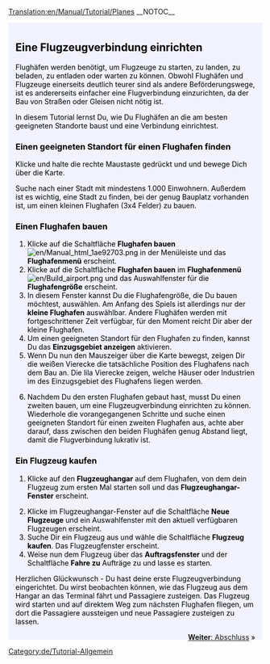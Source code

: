 [[Translation:en/Manual/Tutorial/Planes]]
__NOTOC__
{{en/Tabs|5|4
|de/Manual/Tutorial/Main Page|1. Spiel beginnen<!--
-->|de/Manual/Tutorial/Busverbindungen|2. Busverbindungen<!--
-->|de/Manual/Tutorial/Zugverbindungen|3. Zugverbindungen<!--
-->|de/Manual/Tutorial/Flugzeugverbindungen|4.Flugzeugverbindungen<!--
-->|de/Manual/Tutorial/Abschluss|5. Abschluss}}
<div style="padding:.5em 1em 1em 1em; border-top:none; background-color:#f1f2fe; color:#000;">
{{de/Tutorial}}
== Eine Flugzeugverbindung einrichten ==
Flughäfen werden benötigt, um Flugzeuge zu starten, zu landen, zu beladen, zu entladen oder warten zu können. Obwohl Flughäfen und Flugzeuge einerseits deutlich teurer sind als andere Beförderungswege, ist es andererseits einfacher eine Flugverbindung einzurichten, da der Bau von Straßen oder Gleisen nicht nötig ist.

In diesem Tutorial lernst Du, wie Du Flughäfen an die am besten geeigneten Standorte baust und eine Verbindung einrichtest.
{{en/Phototable|[[File:en/Airport s.png]]|Kleiner Flughafen (3x4 Felder)|none}}

=== Einen geeigneten Standort für einen Flughafen finden ===
Klicke und halte die rechte Maustaste gedrückt und und bewege Dich über die Karte.

Suche nach einer Stadt mit mindestens 1.000 Einwohnern. Außerdem ist es wichtig, eine Stadt zu finden, bei der genug Bauplatz vorhanden ist, um einen kleinen Flughafen (3x4 Felder) zu bauen.

=== Einen Flughafen bauen ===
# Klicke auf die Schaltfläche '''Flughafen bauen''' [[File:en/Manual html 1ae92703.png]] in der Menüleiste und das '''Flughafenmenü''' erscheint.
# Klicke auf die Schaltfläche '''Flughafen bauen''' im '''Flughafenmenü''' [[File:en/Build airport.png]] und das Auswahlfenster für die '''Flughafengröße''' erscheint.
# In diesem Fenster kannst Du die Flughafengröße, die Du bauen möchtest, auswählen. Am Anfang des Spiels ist allerdings nur der '''kleine Flughafen''' auswählbar. Andere Flughäfen werden mit fortgeschrittener Zeit verfügbar, für den Moment reicht Dir aber der kleine Flughafen.
# Um einen geeigneten Standort für den Flughafen zu finden, kannst Du das '''Einzugsgebiet anzeigen''' aktivieren.
# Wenn Du nun den Mauszeiger über die Karte bewegst, zeigen Dir die weißen Vierecke die tatsächliche Position des Flughafens nach dem Bau an. Die lila Vierecke zeigen, welche Häuser oder Industrien im des Einzugsgebiet des Flughafens liegen werden.
{{en/Phototable|[[File:en/Build-airport-3.png|400px]]|Ein geeigneter Standort für einen Flughafen.|none|6=:}}
<ol start="6">
<li>Nachdem Du den ersten Flughafen gebaut hast, musst Du einen zweiten bauen, um eine Flugzeugverbindung einrichten zu können. Wiederhole die vorangegangenen Schritte und suche einen geeigneten Standort für einen zweiten Flughafen aus, achte aber darauf, dass zwischen den beiden Flughäfen genug Abstand liegt, damit die Flugverbindung lukrativ ist.
</ol>

=== Ein Flugzeug kaufen ===
#Klicke auf den '''Flugzeughangar''' auf dem Flughafen, von dem dein Flugzeug zum ersten Mal starten soll und das '''Flugzeughangar-Fenster''' erscheint.
{{en/Phototable|[[File:de/Step1aircraft.png|550px]]|Flugzeughangar-Fenster|none|6=:}}
<ol start="2">
<li>Klicke im Flugzeughangar-Fenster auf die Schaltfläche '''Neue Flugzeuge''' und ein Auswahlfenster mit den aktuell verfügbaren Flugzeugen erscheint.
<li>Suche Dir ein Flugzeug aus und wähle die Schaltfläche '''Flugzeug kaufen'''. Das Flugzeugfenster erscheint.
<li>Weise nun dem Flugzeug über das '''Auftragsfenster''' und der Schaltfläche '''Fahre zu''' Aufträge zu und lasse es starten.
</ol>

Herzlichen Glückwunsch - Du hast deine erste Flugzeugverbindung eingerichtet. Du wirst beobachten können, wie das Flugzeug aus dem Hangar an das Terminal fährt und Passagiere zusteigen. Das Flugzeug wird starten und auf direktem Weg zum nächsten Flughafen fliegen, um dort die Passagiere aussteigen und neue Passagiere zusteigen zu lassen.

<span style="float: right">[[de/Manual/Tutorial/Abschluss|'''Weiter''': Abschluss]] &raquo;</span>
</div>
[[Category:de/Tutorial-Allgemein]]